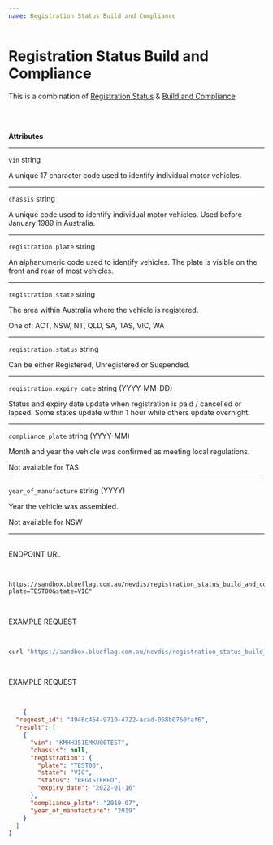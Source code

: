 ```yaml
---
name: Registration Status Build and Compliance
---
```




<NextSeo
    title='Registration Status Build and Compliance'
    description='This is a combination of Registration Status & Build and Compliance'
/>

<HStack>
<Box className="attributes" h="100%" px="40px" py="10px">

# Registration Status Build and Compliance

This is a combination of [Registration Status](/docs/api/products/NEVDIS/registration_status/) & [Build and Compliance](/docs/api/products/NEVDIS/build_and_compliance/)

<br/><br/>

**Attributes**
___

`vin` <span className="smaller-text">string</span>
<p>
A unique 17 character code used to identify individual motor vehicles.
</p>

___

`chassis` <span className="smaller-text">string</span>
<p>
A unique code used to identify individual motor vehicles. Used before January 1989 in Australia.
</p>

___

`registration.plate` <span className="smaller-text">string</span>
<p>
An alphanumeric code used to identify vehicles. The plate is visible on the front and rear of most vehicles.
</p>

___

`registration.state` <span className="smaller-text">string</span>

The area within Australia where the vehicle is registered.
<p className="smaller-text">One of: ACT, NSW, NT, QLD, SA, TAS, VIC, WA</p>

___

`registration.status` <span className="smaller-text">string</span>
<p>
Can be either Registered, Unregistered or Suspended.
</p>

___

`registration.expiry_date` <span className="smaller-text">string (YYYY-MM-DD)</span>
<p>
Status and expiry date update when registration is paid / cancelled or lapsed. Some states update within 1 hour while others update overnight.
</p>

___

`compliance_plate` <span className="smaller-text">string (YYYY-MM)</span>

Month and year the vehicle was confirmed as meeting local regulations.

<p className="smaller-text">Not available for TAS</p>

___

`year_of_manufacture` <span className="smaller-text">string (YYYY)</span>

Year the vehicle was assembled.

<p className="smaller-text"> Not available for NSW </p>

___

</Box>

<Box className="box2" h="100%" px="40px" py="10px">

<br />

<div className="method-example-response">
    <div className="method-example-request-topbar">
        <div className="method-example-request-title">ENDPOINT URL</div>
    </div>
    <pre className="IntroSection-pre">

```
https://sandbox.blueflag.com.au/nevdis/registration_status_build_and_compliance?plate=TEST00&state=VIC"
```

</pre>
</div>

<div className="method-example-response">
    <div className="method-example-request-topbar">
        <div className="method-example-request-title">EXAMPLE REQUEST</div>
    </div>
    <pre className="IntroSection-pre">

```bash
curl "https://sandbox.blueflag.com.au/nevdis/registration_status_build_and_compliance?plate=TEST00&state=VIC" -H "Authorization: secret_SANDBOX_f1nlZOh0Xr1JvMgJy0d0l9i5JybnBEAYfl7isuU0_o-1GkBsaN8f"
```

</pre>
</div>

<div className="method-example-response">
    <div className="method-example-request-topbar">
        <div className="method-example-request-title">EXAMPLE REQUEST</div>
    </div>
    <pre className="IntroSection-pre">

```json
    {
  "request_id": "4946c454-9710-4722-acad-068b0760faf6",
  "result": [
    {
      "vin": "KMHH351EMKU00TEST",
      "chassis": null,
      "registration": {
        "plate": "TEST00",
        "state": "VIC",
        "status": "REGISTERED",
        "expiry_date": "2022-01-16"
      },
      "compliance_plate": "2019-07",
      "year_of_manufacture": "2019"
    }
  ]
}
```

</pre>
</div>

</Box>

</HStack>





